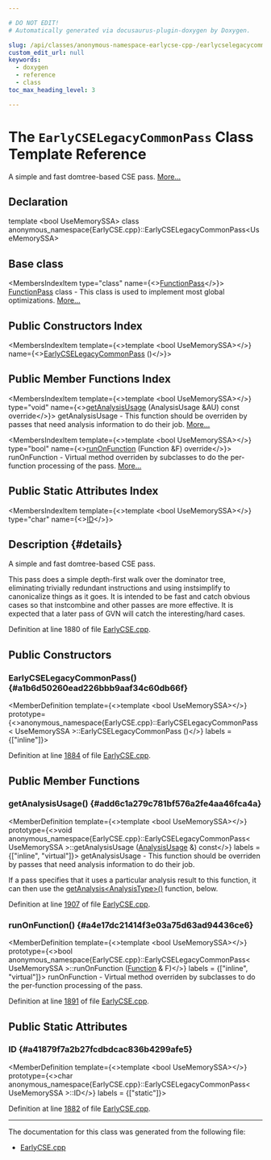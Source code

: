 ```yaml
---

# DO NOT EDIT!
# Automatically generated via docusaurus-plugin-doxygen by Doxygen.

slug: /api/classes/anonymous-namespace-earlycse-cpp-/earlycselegacycommonpass
custom_edit_url: null
keywords:
  - doxygen
  - reference
  - class
toc_max_heading_level: 3

---
```





# The `EarlyCSELegacyCommonPass` Class Template Reference

<DoxygenPage pluginConfig={pluginConfig}>

A simple and fast domtree-based CSE pass. <a href="#details">More...</a>

## Declaration

<CodeBlock>template &lt;bool UseMemorySSA&gt;
class anonymous_namespace{EarlyCSE.cpp}::EarlyCSELegacyCommonPass&lt;UseMemorySSA&gt;</CodeBlock>

## Base class

<MembersIndex>

<MembersIndexItem
  type="class"
  name={<><a href="/docs/api/classes/llvm/functionpass">FunctionPass</a></>}>
<a href="/docs/api/classes/llvm/functionpass">FunctionPass</a> class - This class is used to implement most global optimizations. <a href="/docs/api/classes/llvm/functionpass/#details">More...</a>
</MembersIndexItem>

</MembersIndex>

## Public Constructors Index

<MembersIndex>

<MembersIndexItem
  template={<>template &lt;bool UseMemorySSA&gt;</>}
  name={<><a href="#a1b6d50260ead226bbb9aaf34c60db66f">EarlyCSELegacyCommonPass</a> ()</>}>
</MembersIndexItem>

</MembersIndex>

## Public Member Functions Index

<MembersIndex>

<MembersIndexItem
  template={<>template &lt;bool UseMemorySSA&gt;</>}
  type="void"
  name={<><a href="#add6c1a279c781bf576a2fe4aa46fca4a">getAnalysisUsage</a> (AnalysisUsage &amp;AU) const override</>}>
getAnalysisUsage - This function should be overriden by passes that need analysis information to do their job. <a href="#add6c1a279c781bf576a2fe4aa46fca4a">More...</a>
</MembersIndexItem>

<MembersIndexItem
  template={<>template &lt;bool UseMemorySSA&gt;</>}
  type="bool"
  name={<><a href="#a4e17dc21414f3e03a75d63ad94436ce6">runOnFunction</a> (Function &amp;F) override</>}>
runOnFunction - Virtual method overriden by subclasses to do the per-function processing of the pass. <a href="#a4e17dc21414f3e03a75d63ad94436ce6">More...</a>
</MembersIndexItem>

</MembersIndex>

## Public Static Attributes Index

<MembersIndex>

<MembersIndexItem
  template={<>template &lt;bool UseMemorySSA&gt;</>}
  type="char"
  name={<><a href="#a41879f7a2b27fcdbdcac836b4299afe5">ID</a></>}>
</MembersIndexItem>

</MembersIndex>

## Description {#details}

A simple and fast domtree-based CSE pass.

This pass does a simple depth-first walk over the dominator tree, eliminating trivially redundant instructions and using instsimplify to canonicalize things as it goes. It is intended to be fast and catch obvious cases so that instcombine and other passes are more effective. It is expected that a later pass of GVN will catch the interesting/hard cases.

Definition at line 1880 of file <a href="/docs/api/files/lib/lib/transforms/lib/transforms/scalar/earlycse-cpp">EarlyCSE.cpp</a>.

<SectionDefinition>

## Public Constructors

### EarlyCSELegacyCommonPass() {#a1b6d50260ead226bbb9aaf34c60db66f}

<MemberDefinition
  template={<>template &lt;bool UseMemorySSA&gt;</>}
  prototype={<>anonymous&#95;namespace&#123;EarlyCSE.cpp&#125;::EarlyCSELegacyCommonPass&lt; UseMemorySSA &gt;::EarlyCSELegacyCommonPass ()</>}
  labels = {["inline"]}>

Definition at line <a href="/docs/api/files/lib/lib/transforms/lib/transforms/scalar/earlycse-cpp/#l01884">1884</a> of file <a href="/docs/api/files/lib/lib/transforms/lib/transforms/scalar/earlycse-cpp">EarlyCSE.cpp</a>.
</MemberDefinition>

</SectionDefinition>

<SectionDefinition>

## Public Member Functions

### getAnalysisUsage() {#add6c1a279c781bf576a2fe4aa46fca4a}

<MemberDefinition
  template={<>template &lt;bool UseMemorySSA&gt;</>}
  prototype={<>void anonymous&#95;namespace&#123;EarlyCSE.cpp&#125;::EarlyCSELegacyCommonPass&lt; UseMemorySSA &gt;::getAnalysisUsage (<a href="/docs/api/classes/llvm/analysisusage">AnalysisUsage</a> &amp;) const</>}
  labels = {["inline", "virtual"]}>
getAnalysisUsage - This function should be overriden by passes that need analysis information to do their job.

If a pass specifies that it uses a particular analysis result to this function, it can then use the <a href="/docs/api/classes/llvm/pass/#a4863e5e463fb79955269fbf7fbf52b80">getAnalysis&lt;AnalysisType&gt;()</a> function, below.

Definition at line <a href="/docs/api/files/lib/lib/transforms/lib/transforms/scalar/earlycse-cpp/#l01907">1907</a> of file <a href="/docs/api/files/lib/lib/transforms/lib/transforms/scalar/earlycse-cpp">EarlyCSE.cpp</a>.
</MemberDefinition>

### runOnFunction() {#a4e17dc21414f3e03a75d63ad94436ce6}

<MemberDefinition
  template={<>template &lt;bool UseMemorySSA&gt;</>}
  prototype={<>bool anonymous&#95;namespace&#123;EarlyCSE.cpp&#125;::EarlyCSELegacyCommonPass&lt; UseMemorySSA &gt;::runOnFunction (<a href="/docs/api/classes/llvm/function">Function</a> &amp; F)</>}
  labels = {["inline", "virtual"]}>
runOnFunction - Virtual method overriden by subclasses to do the per-function processing of the pass.

Definition at line <a href="/docs/api/files/lib/lib/transforms/lib/transforms/scalar/earlycse-cpp/#l01891">1891</a> of file <a href="/docs/api/files/lib/lib/transforms/lib/transforms/scalar/earlycse-cpp">EarlyCSE.cpp</a>.
</MemberDefinition>

</SectionDefinition>

<SectionDefinition>

## Public Static Attributes

### ID {#a41879f7a2b27fcdbdcac836b4299afe5}

<MemberDefinition
  template={<>template &lt;bool UseMemorySSA&gt;</>}
  prototype={<>char anonymous&#95;namespace&#123;EarlyCSE.cpp&#125;::EarlyCSELegacyCommonPass&lt; UseMemorySSA &gt;::ID</>}
  labels = {["static"]}>

Definition at line <a href="/docs/api/files/lib/lib/transforms/lib/transforms/scalar/earlycse-cpp/#l01882">1882</a> of file <a href="/docs/api/files/lib/lib/transforms/lib/transforms/scalar/earlycse-cpp">EarlyCSE.cpp</a>.
</MemberDefinition>

</SectionDefinition>

<hr/>

The documentation for this class was generated from the following file:

<ul>
<li><a href="/docs/api/files/lib/lib/transforms/lib/transforms/scalar/earlycse-cpp">EarlyCSE.cpp</a></li>
</ul>

</DoxygenPage>
